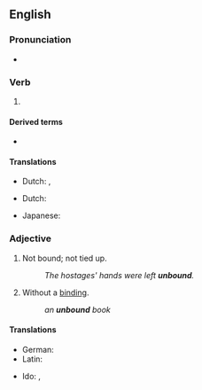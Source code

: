 ==English==

===Pronunciation===
* {{IPA|en|/ʌnˈbaʊnd/}}

===Verb===
{{head|en|verb form}}

# {{en-past of|unbind}}

====Derived terms====
* {{l|en|unbounded}}

====Translations====
{{trans-top|simple past of "to unbind"}}
* Dutch: {{t+|nl|ontbond|s}}, {{t+|nl|ontbonden|p}}
{{trans-mid}}
{{trans-bottom}}

{{trans-top|past participle of "to unbind"}}
* Dutch: {{t+|nl|ontbonden}}
{{trans-mid}}
* Japanese: {{t|ja|とじていない|tr=tojiteinai|sc=Jpan}}
{{trans-bottom}}

===Adjective===
{{en-adj|-}}

# Not bound; not tied up.
#: ''The hostages' hands were left '''unbound'''.''
# Without a [[binding]].
#: ''an '''unbound''' book''

====Translations====
{{trans-top|not bound or tied up}}
* German: {{t|de|ungebunden}}
* Latin: {{t+|la|solūtus}}
{{trans-mid}}
{{trans-bottom}}

{{trans-top|without a binding}}
{{trans-mid}}
* Ido: {{t|io|broshita}}, {{t|io|nebindita}}
{{trans-bottom}}